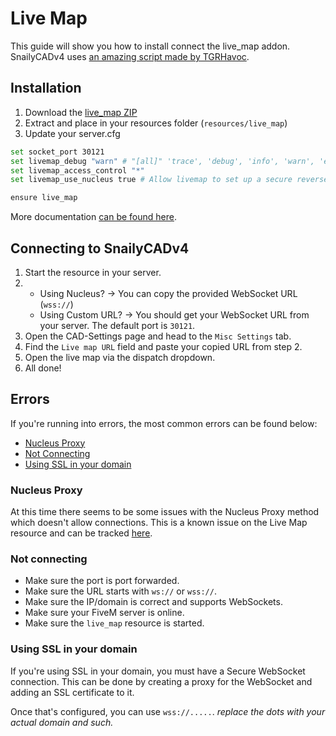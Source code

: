 # Live Map

This guide will show you how to install connect the live_map addon.
SnailyCADv4 uses [an amazing script made by TGRHavoc](https://github.com/TGRHavoc/live_map).

## Installation

1. Download the [live_map ZIP](https://github.com/TGRHavoc/live_map/archive/refs/heads/master.zip)
2. Extract and place in your resources folder (`resources/live_map`)
3. Update your server.cfg

```bash
set socket_port 30121
set livemap_debug "warn" # "[all]" 'trace', 'debug', 'info', 'warn', 'error', 'fatal', 'off'
set livemap_access_control "*"
set livemap_use_nucleus true # Allow livemap to set up a secure reverseProxy using the Nucleus project

ensure live_map
```

More documentation [can be found here](https://docs.tgrhavoc.co.uk/livemap_resource/).

## Connecting to SnailyCADv4

1. Start the resource in your server.
2. - Using Nucleus? -> You can copy the provided WebSocket URL (`wss://`)
   - Using Custom URL? -> You should get your WebSocket URL from your server. The default port is `30121`.
3. Open the CAD-Settings page and head to the `Misc Settings` tab.
4. Find the `Live map URL` field and paste your copied URL from step 2.
5. Open the live map via the dispatch dropdown.
6. All done!

## Errors

If you're running into errors, the most common errors can be found below:

- [Nucleus Proxy](#nucleus-proxy)
- [Not Connecting](#not-connecting)
- [Using SSL in your domain](#using-ssl-in-your-domain)

### Nucleus Proxy

At this time there seems to be some issues with the Nucleus Proxy method which doesn't allow connections.
This is a known issue on the Live Map resource and can be tracked [here](https://github.com/TGRHavoc/live_map/issues/83).

### Not connecting

- Make sure the port is port forwarded.
- Make sure the URL starts with `ws://` or `wss://`.
- Make sure the IP/domain is correct and supports WebSockets.
- Make sure your FiveM server is online.
- Make sure the `live_map` resource is started.

### Using SSL in your domain

If you're using SSL in your domain, you must have a Secure WebSocket connection.
This can be done by creating a proxy for the WebSocket and adding an SSL certificate to it.

Once that's configured, you can use `wss://.....`. _replace the dots with your actual domain and such._
